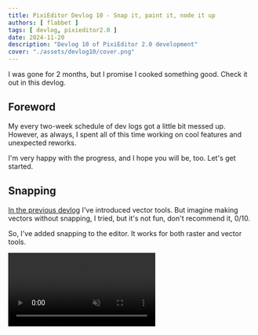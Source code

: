```yaml
---
title: PixiEditor Devlog 10 - Snap it, paint it, node it up
authors: [ flabbet ] 
tags: [ devlog, pixieditor2.0 ]
date: 2024-11-20
description: "Devlog 10 of PixiEditor 2.0 development"
cover: "./assets/devlog10/cover.png"
---
```


I was gone for 2 months, but I promise I cooked something good. Check it out in this devlog.

## Foreword

My every two-week schedule of dev logs got a little bit messed up. However, as always, I spent all of this time working on cool features and unexpected reworks.

I'm very happy with the progress, and I hope you will be, too. Let's get started.

## Snapping

[In the previous devlog](/blog/2024/09/13/devlog9) I've introduced vector tools. But imagine making vectors without snapping, I tried, but it's not fun, don't recommend it, 0/10.

So, I've added snapping to the editor. It works for both raster and vector tools.

<video src="/videos/devlog10/snapping.webm" muted width={750} controls/>

As you can see, snapping is handled automatically based on layers and document size. It's not perfect yet, but it's a good start.

I hope it will make your life easier when working with vectors. 

## Painting tools

New toolset! At the moment there are already 3 toolsets in PixiEditor 2.0. Raster, Vector, and now Painting.

But what is it exactly? You could already "paint" with the pen tool in 1.0, however, it was suited for pixel art only, and it was not very comfortable to use for high-resolution images.
Basically, the main difference is that the pen in the Painting toolset draws soft edges. Here's a comparison:

<video src="/videos/devlog10/painting.webm" muted width={750} controls/>

At the moment there is no brush engine that would allow you to change the brush shape, but it's planned for the future.
We are very happy about the growing capabilities of PixiEditor and strongly believe that we can make a universal tool for all kinds of image editing.

I'm just getting started.

## New renderer

There was one major problem with our vectors implementation, we only had a raster renderer, which means that vectors were pixelated during editing, and only rendered in high quality when exporting to SVG.

Some apps like Affinity Photo live with a solution like this, but it didn't satisfy me. If PixiEditor is going to be a universal tool, it needs to be able to render vectors in high quality.
That's why I've ripped apart almost the whole rendering pipeline and made it from scratch, with vectors in mind.

Of course, I wouldn't be myself if I didn't go a little bit overboard. During the closed beta, some users reported, that drawing is more "clunky" than in 1.0, and for a good reason. There was a major difference in 
rendering code between 1.0 and the closed beta of 2.0. To remind you, 1.0 was written in an entirely different technology called WPF, and 2.0 is basically rewritten from scratch in a new technology, Avalonia.

Honestly, 1.0 rendering is state of the art in my opinion, the amount of crazy optimizations and hacks [Equbuxu](https://github.com/Equbuxu) had to do to make it work is just insane. Almost the whole processing was done on the CPU and 
this thing was still faster than most of my GPU-accelerated attempts in 2.0.

You may be wondering, if it was so good, why remake it in the first place? Well, simply because our requirements changed. Firstly node-based editing forced us to rework the whole rendering pipeline, and secondly,
vectors, the topic I am covering right now. The previous renderer was excellent at simply drawing, PixiEditor 2.0 a long time ago stopped being just a drawing app.

So after many, many attempts and tons of hours put into the research of rendering, I think I managed to create a solution that is both fast, flexible, and capable of drawing vectors in high quality.

<video src="/videos/devlog10/rendering.webm" muted width={750} controls/>


> _Okay smartass, but what about exporting? You can't just put a high-quality vector into a low-resolution PNG._ 


Yes, this is true, for raster images, these vectors are rasterized. But for SVGs, they are exported as vectors, it is as simple as that.

You can mix vectors and raster images however you want and both will work in any format you will export to.

I've added different rendering modes, so you can preview your image both in high dpi and rasterized versions.

Here's a comparison of rendering modes on a 64x64 canvas:

![High Dpi mode](./assets/devlog10/highres.png)

![Rasterized mode](./assets/devlog10/lowres.png)

For some nerds out here, I've made a Vulkan renderer, that blits PixiEditor textures directly to the screen, this is how I resolved the "clunky" drawing issue. Now it's buttery smooth.
If you are interested in the code, you can check it out [here](https://github.com/PixiEditor/Drawie/tree/main/src/Drawie.Interop.VulkanAvalonia).


## Other Quality of Life improvements

There are uncountable small improvements that I've made during this time, and I won't cover all of them, but there are a few that I think are worth mentioning.

### Size infoboxes

When drawing shapes, you can now see the size of the shape you are drawing, as well as its rotation. This is very useful when you want to draw shapes with specific dimensions.

![Size infoboxes](./assets/devlog10/size.png)

### Immediate editing of selected shapes

In 1.0, to set the shape's color, fill, stroke, etc. you had to redraw the shape to apply changes. In 2.0, you can edit these properties immediately after selecting the shape.

<video src="/videos/devlog10/shapeedit.webm" muted width={750} controls/>

### Animation improvements

- After the first closed beta, we got a lot of feedback about the animation system, one of the issues was that merging layers caused frames to be lost. This is now fixed, and merging layers will merge cels as well.

- Additionally, the layers view now respects the layer's order, it doesn't change anything in the final image, but it's more intuitive and was also requested by the community.

- Previously the smallest animation cel was 2 frames long instead of 1. It technically was only an issue on the last frame of the animation, since previous frames were overwritten by the next frame, but it was 
not intuitive and got fixed.

## What's next?

So what's next? I'm planning to release a new closed beta soon ([register here](https://forms.gle/ssDB13PqZ5Cp5FQL7)), with all of these features and more. Besides that, the PixiEditor 2.0 release is very close!
I'll spill some milk, we're planning to release an Early Access version around the new year, so stay tuned!